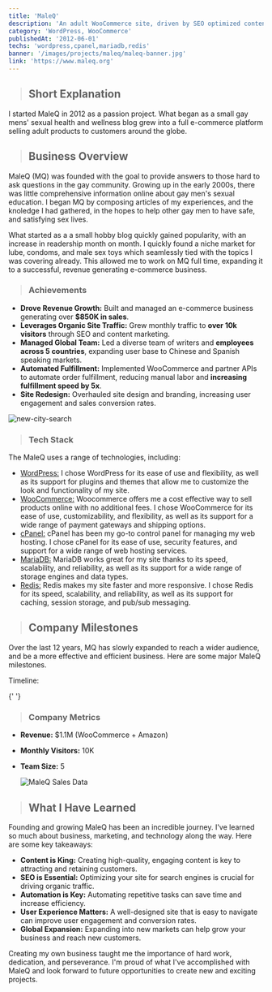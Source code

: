 ```yaml
---
title: 'MaleQ'
description: 'An adult WooCommerce site, driven by SEO optimized content. Core articles relating to gay mens wellness and sexual health.'
category: 'WordPress, WooCommerce'
publishedAt: '2012-06-01'
techs: 'wordpress,cpanel,mariadb,redis'
banner: '/images/projects/maleq/maleq-banner.jpg'
link: 'https://www.maleq.org'
---
```


> ## Short Explanation

I started MaleQ in 2012 as a passion project. What began as a small gay mens' sexual health and wellness blog grew into a full e-commerce platform selling adult products to customers around the globe.

> ## Business Overview

MaleQ (MQ) was founded with the goal to provide answers to those hard to ask questions in the gay community. Growing up in the early 2000s, there was little comprehensive information online about gay men's sexual education. I began MQ by composing articles of my experiences, and the knoledge I had gathered, in the hopes to help other gay men to have safe, and satisfying sex lives.

What started as a a small hobby blog quickly gained popularity, with an increase in readership month on month. I quickly found a niche market for lube, condoms, and male sex toys which seamlessly tied with the topics I was covering already. This allowed me to work on MQ full time, expanding it to a successful, revenue generating e-commerce business.

> ### Achievements

- **Drove Revenue Growth:** Built and managed an e-commerce business generating over **$850K in sales**.
- **Leverages Organic Site Traffic:** Grew monthly traffic to **over 10k visitors** through SEO and content marketing.
- **Managed Global Team:** Led a diverse team of writers and **employees across 5 countries**, expanding user base to Chinese and Spanish speaking markets.
- **Automated Fulfillment:** Implemented WooCommerce and partner APIs to automate order fulfillment, reducing manual labor and **increasing fulfillment speed by 5x**.
- **Site Redesign:** Overhauled site design and branding, increasing user engagement and sales conversion rates.

<Image
  src='/images/projects/maleq/maleq-store.jpg'
  alt='new-city-search'
  width={1280}
  height={720}
/>

> ### Tech Stack

<div className='not-prose mt-2'>
  <TechIcons
    techs={['wordpress', 'woocommerce', 'cpanel', 'mariadb', 'redis']}
  />
</div>

The MaleQ uses a range of technologies, including:

- [WordPress:](https://wordpress.org/) I chose WordPress for its ease of use and flexibility, as well as its support for plugins and themes that allow me to customize the look and functionality of my site.
- [WooCommerce:](https://www.woocommerce.org/) Woocommerce offers me a cost effective way to sell products online with no additional fees. I chose WooCommerce for its ease of use, customizability, and flexibility, as well as its support for a wide range of payment gateways and shipping options.
- [cPanel:](https://cpanel.net/) cPanel has been my go-to control panel for managing my web hosting. I chose cPanel for its ease of use, security features, and support for a wide range of web hosting services.
- [MariaDB:](https://mariadb.org/) MariaDB works great for my site thanks to its speed, scalability, and reliability, as well as its support for a wide range of storage engines and data types.
- [Redis:](https://redis.io/) Redis makes my site faster and more responsive. I chose Redis for its speed, scalability, and reliability, as well as its support for caching, session storage, and pub/sub messaging.

> ## Company Milestones

Over the last 12 years, MQ has slowly expanded to reach a wider audience, and be a more effective and efficient business. Here are some major MaleQ milestones.

Timeline:

{' '}

<TimeLineBlock
  year='2012'
  description='MaleQ.org is founded as a hobby project - with many great years to come.'
  img='/images/projects/maleq/mq-old-logo.png'
  alt='MaleQ original logo'
/>
<TimeLineBlock
  year='2013'
  description='Began monetization, generating revenue with adult product affiliate sales.'
  img='/images/projects/maleq/amazon-affiliate.jpg'
  alt='Amazon Affiliate'
/>
<TimeLineBlock
  year='2014'
  description='Began SexToy.com sales partnership. Introduction of first guest writers.'
  img='/images/projects/maleq/sextoy-com.jpg'
  alt='Sextoy.com logo'
/>
<TimeLineBlock
  year='2015'
  description='MaleQ WooCommerce store launched. MaleQ LLC is officially incorporated.'
  img='/images/projects/maleq/mq-store.jpg'
  alt='MaleQ Store logo'
/>
<TimeLineBlock
  year='2016'
  description='Super toy line introduced, and addition of Asia warehouse for global fulfillment.'
  img='/images/projects/maleq/super-logo.jpg'
  alt='Super toys logo'
/>
<TimeLineBlock
  year='2017'
  description='Launch of FemaleQ with content and product for female readers.'
  img='/images/projects/maleq/miss-q-guides.png'
  alt='MQ Chinese Language'
/>
<TimeLineBlock
  year='2018'
  description='Rollout of Chinese Language site. Expansion into Taiwan market.'
  img='/images/projects/maleq/mr-q-guides-cn.png'
  alt='MQ Chinese Language'
/>
<TimeLineBlock
  year='2019'
  description='Rollout of Spanish Language site. Expansion into Latin American markets.'
  img='/images/projects/maleq/mr-q-es.png'
  alt='MaleQ Spanish Language'
/>
<TimeLineBlock
  year='2020'
  description='Automation of order fulfillment with WooCommerce and partner warehouse APIs'
  img='/images/projects/maleq/woocommerce-logo.png'
  alt='WooCommerce Logo'
/>
<TimeLineBlock
  year='2021'
  description='Site design overhaul, with the launch of Mister Q and Miss Q branding.'
  img='/images/projects/maleq/mr-q.jpg'
  alt='Mr Q Mascot'
/>

<TimeLineBlock
  year='2022'
  description='Continued growth and expansion of product lines.'
/>
<TimeLineBlock
  year='2023'
  description='Automation of content creation with Python scripts using Wordpress and ChatGPT APIs.'
  img='/images/projects/maleq/chat-gpt-logo.png'
  alt='ChatGPT Logo'
/>
<TimeLineBlock
  year='2024'
  description='MaleQ LLC is sold, and starts a new chapter.'
/>

> ### Company Metrics

- **Revenue:** $1.1M (WooCommerce + Amazon)
- **Monthly Visitors:** 10K
- **Team Size:** 5

  <Image
    className='!mb-0'
    src='/images/projects/maleq/maleq-sales-data.jpg'
    alt='MaleQ Sales Data'
    width={800}
    height={800}
  />

> ## What I Have Learned

Founding and growing MaleQ has been an incredible journey. I've learned so much about business, marketing, and technology along the way. Here are some key takeaways:

- **Content is King:** Creating high-quality, engaging content is key to attracting and retaining customers.
- **SEO is Essential:** Optimizing your site for search engines is crucial for driving organic traffic.
- **Automation is Key:** Automating repetitive tasks can save time and increase efficiency.
- **User Experience Matters:** A well-designed site that is easy to navigate can improve user engagement and conversion rates.
- **Global Expansion:** Expanding into new markets can help grow your business and reach new customers.

Creating my own business taught me the importance of hard work, dedication, and perseverance. I'm proud of what I've accomplished with MaleQ and look forward to future opportunities to create new and exciting projects.
